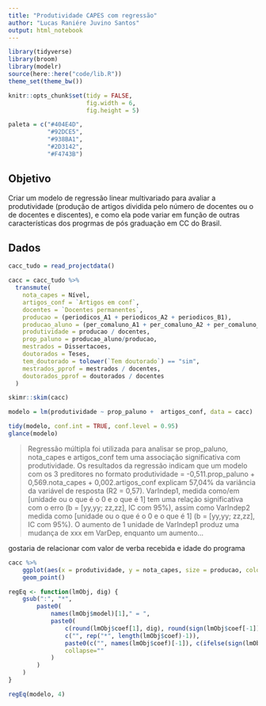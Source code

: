 ```yaml
---
title: "Produtividade CAPES com regressão"
author: "Lucas Raniére Juvino Santos"
output: html_notebook
---
```


```r
library(tidyverse)
library(broom)
library(modelr)
source(here::here("code/lib.R"))
theme_set(theme_bw())

knitr::opts_chunk$set(tidy = FALSE,
                      fig.width = 6,
                      fig.height = 5)

paleta = c("#404E4D",
           "#92DCE5",
           "#938BA1",
           "#2D3142",
           "#F4743B")
```


## Objetivo

Criar um modelo de regressão linear multivariado para avaliar a produtividade (produção de artigos dividida pelo número de docentes ou o de docentes e discentes), e como ela pode variar em função de outras características dos progrmas de pós graduação em CC do Brasil.

## Dados

```r
cacc_tudo = read_projectdata()
```

```r
cacc = cacc_tudo %>%
  transmute(
    nota_capes = Nível,
    artigos_conf = `Artigos em conf`,
    docentes = `Docentes permanentes`,
    producao = (periodicos_A1 + periodicos_A2 + periodicos_B1),
    producao_aluno = (per_comaluno_A1 + per_comaluno_A2 + per_comaluno_B1),
    produtividade = producao / docentes,
    prop_paluno = producao_aluno/producao,
    mestrados = Dissertacoes,
    doutorados = Teses,
    tem_doutorado = tolower(`Tem doutorado`) == "sim",
    mestrados_pprof = mestrados / docentes,
    doutorados_pprof = doutorados / docentes
  )
```


```r
skimr::skim(cacc)
```



```r
modelo = lm(produtividade ~ prop_paluno +  artigos_conf, data = cacc)

tidy(modelo, conf.int = TRUE, conf.level = 0.95)
glance(modelo)
```

> Regressão múltipla foi utilizada para analisar se prop_paluno, nota_capes e artigos_conf tem uma associação significativa com produtividade. Os resultados da regressão indicam que um modelo com os 3 preditores no formato produtividade = -0,511.prop_paluno + 0,569.nota_capes + 0,002.artigos_conf explicam 57,04% da variância da variável de resposta (R2 = 0,57). VarIndep1, medida como/em [unidade ou o que é o 0 e o que é 1] tem uma relação significativa com o erro (b = [yy,yy; zz,zz], IC com 95%), assim como VarIndep2 medida como [unidade ou o que é o 0 e o que é 1] (b = [yy,yy; zz,zz], IC com 95%). O aumento de 1 unidade de VarIndep1 produz uma mudança de xxx em VarDep, enquanto um aumento...

gostaria de relacionar com valor de verba recebida e idade do programa

```r
cacc %>%
    ggplot(aes(x = produtividade, y = nota_capes, size = producao, color = doutorados)) +
    geom_point()
```

```r
regEq <- function(lmObj, dig) {
    gsub(":", "*", 
        paste0(
            names(lmObj$model)[1]," = ",
            paste0(
                c(round(lmObj$coef[1], dig), round(sign(lmObj$coef[-1])*lmObj$coef[-1], dig)),
                c("", rep("*", length(lmObj$coef)-1)),
                paste0(c("", names(lmObj$coef)[-1]), c(ifelse(sign(lmObj$coef)[-1]==1," + "," - "), "")),
                collapse=""
            )
        )
    )
}

regEq(modelo, 4)
```

